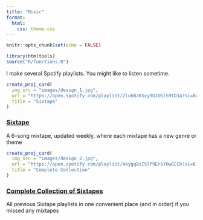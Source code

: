 ```yaml
---
title: "Music"
format: 
  html: 
    css: theme.css
---
```


```r
knitr::opts_chunk$set(echo = FALSE)
```

```r
library(htmltools)
source("R/functions.R")
```

I make several Spotify playlists. You might like to listen sometime.

::: {.grid}

::: {.g-col-6}

```r
create_proj_card(
  img_src = "images/design_1.jpg",
  url = "https://open.spotify.com/playlist/2lu6BzKSxy9UJU6l59tD3a?si=8c2875f5ac4a4b76",
  title = "Sixtape"
)
```

:::

::: {.g-col-6}

### [Sixtape](https://open.spotify.com/playlist/2lu6BzKSxy9UJU6l59tD3a?si=8c2875f5ac4a4b76)

A 6-song mixtape, updated weekly, where each mixtape has a new genre or theme

:::

:::

::: {.grid}

::: {.g-col-6}

```r
create_proj_card(
  img_src = "images/design_2.jpg",
  url = "https://open.spotify.com/playlist/4kygq8zI5lP9ErsYOwECCh?si=6759bc73d34e4416",
  title = "Complete Collection"
)
```

:::

::: {.g-col-6}

### [Complete Collection of Sixtapes](https://open.spotify.com/playlist/4kygq8zI5lP9ErsYOwECCh?si=6759bc73d34e4416)

All previous Sixtape playlists in one convenient place (and in order) if you missed any mixtapes

:::

:::